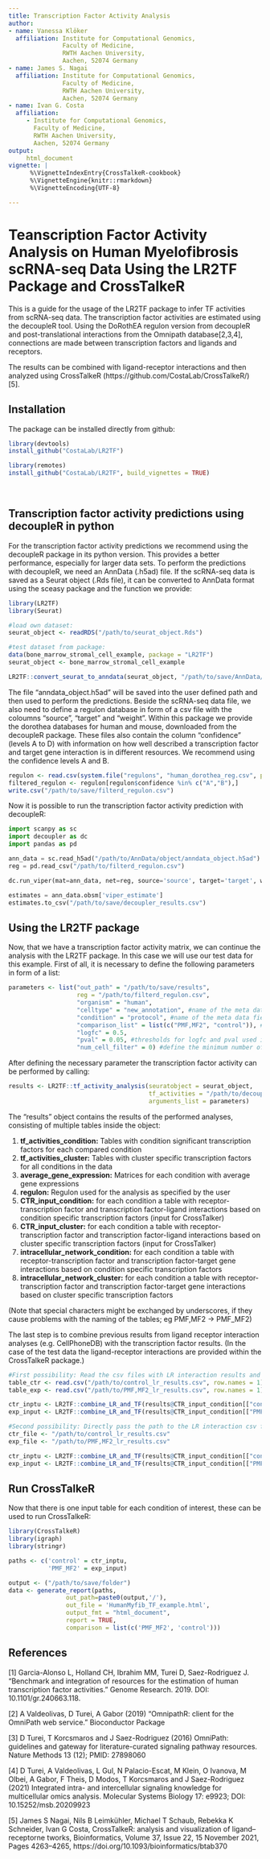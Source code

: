 ```yaml
---
title: Transcription Factor Activity Analysis
author:
- name: Vanessa Klöker
  affiliation: Institute for Computational Genomics,
               Faculty of Medicine,
               RWTH Aachen University,
               Aachen, 52074 Germany
- name: James S. Nagai
  affiliation: Institute for Computational Genomics,
               Faculty of Medicine,
               RWTH Aachen University,
               Aachen, 52074 Germany
- name: Ivan G. Costa
  affiliation:
     - Institute for Computational Genomics,
       Faculty of Medicine,
       RWTH Aachen University,
       Aachen, 52074 Germany
output:
     html_document
vignette: |
      %\VignetteIndexEntry{CrossTalkeR-cookbook}
      %\VignetteEngine{knitr::rmarkdown}
      %\VignetteEncoding{UTF-8}

---
```

# Teanscription Factor Activity Analysis on Human Myelofibrosis scRNA-seq Data Using the LR2TF Package and CrossTalkeR

This is a guide for the usage of the LR2TF package to infer TF activities from scRNA-seq data. The transcription factor activities are estimated using the decoupleR tool. Using the DoRothEA regulon version from decoupleR and post-translational interactions from the Omnipath database[2,3,4], connections are made between transcription factors and ligands and receptors.

The results can be combined with ligand-receptor interactions and then analyzed using CrossTalkeR (https://github.com/CostaLab/CrossTalkeR/) [5].

## Installation
The package can be installed directly from github:
&nbsp;

```r
library(devtools)
install_github("CostaLab/LR2TF")

library(remotes)
install_github("CostaLab/LR2TF", build_vignettes = TRUE)
```
&nbsp;

## Transcription factor activity predictions using decoupleR in python

For the transcription factor activity predictions we recommend using the decoupleR package in its python version. This provides a better performance, especially for larger data sets. To perform the predictions with decoupleR, we need an AnnData (.h5ad) file. If the scRNA-seq data is saved as a Seurat object (.Rds file), it can be converted to AnnData format using the sceasy package and the function we provide:

```r
library(LR2TF)
library(Seurat)

#load own dataset:
seurat_object <- readRDS("/path/to/seurat_object.Rds")

#test dataset from package:
data(bone_marrow_stromal_cell_example, package = "LR2TF")
seurat_object <- bone_marrow_stromal_cell_example

LR2TF::convert_seurat_to_anndata(seurat_object, "/path/to/save/AnnData/object/")
```

The file "anndata_object.h5ad" will be saved into the user defined path and then used to perform the predictions. Beside the scRNA-seq data file, we also need to define a regulon database in form of a csv file with the coloumns "source", "target" and "weight". Within this package we provide the dorothea databases for human and mouse, downloaded from the decoupleR package. These files also contain the column "confidence" (levels A to D) with information on how well described a transcription factor and target gene interaction is in different resources. We recommend using the confidence levels A and B.

```r

regulon <- read.csv(system.file("regulons", "human_dorothea_reg.csv", package = "LR2TF"), row.names = 1)
filtered_regulon <- regulon[regulon$confidence %in% c("A","B"),]
write.csv("/path/to/save/filterd_regulon.csv")

```

Now it is possible to run the transcription factor activity prediction with decoupleR:
```python

import scanpy as sc
import decoupler as dc
import pandas as pd

ann_data = sc.read_h5ad("/path/to/AnnData/object/anndata_object.h5ad")
reg = pd.read_csv("/path/to/filterd_regulon.csv")

dc.run_viper(mat=ann_data, net=reg, source='source', target='target', weight='weight', verbose=True, use_raw=False)

estimates = ann_data.obsm['viper_estimate']
estimates.to_csv("/path/to/save/decoupler_results.csv")

```

## Using the LR2TF package
Now, that we have a transcription factor activity matrix, we can continue the analysis with the LR2TF package. In this case we will use our test data for this example. First of all, it is necessary to define the following parameters in form of a list:

```r
parameters <- list("out_path" = "/path/to/save/results",
                   reg = "/path/to/filterd_regulon.csv",
                   "organism" = "human",
                   "celltype" = "new_annotation", #name of the meta data field defining cell identities
                   "condition" = "protocol", #name of the meta data field defining conditions
                   "comparison_list" = list(c("PMF,MF2", "control")), #list of condition comparison to consider
                   "logfc" = 0.5,
                   "pval" = 0.05, #thresholds for logfc and pval used in differential transcription factor analysis
                   "num_cell_filter" = 0) #define the minimum number of cells per cluster to perform the analysis on
```

After defining the necessary parameter the transcription factor activity can be performed by calling:

```r
results <- LR2TF::tf_activity_analysis(seuratobject = seurat_object,
                                       tf_activities = "/path/to/decoupler_results.csv",
                                       arguments_list = parameters)
```

The "results" object contains the results of the performed analyses, consisting of multiple tables inside the object:

1. **tf_activities_condition:**
        Tables with condition significant transcription factors for each compared condition
2. **tf_activities_cluster:**
         Tables with cluster specific transcription factors for all conditions in the data
3. **average_gene_expression:**
         Matrices for each condition with average gene expressions
4. **regulon:**
         Regulon used for the analysis as specified by the user
5. **CTR_input_condition:**
         for each condition a table with receptor-transcription factor and transcription factor-ligand interactions based on condition specific transcription factors (input for CrossTalker)
6. **CTR_input_cluster:**
         for each condition a table with receptor-transcription factor and transcription factor-ligand interactions based on cluster specific transcription factors (input for CrossTalker)
7. **intracellular_network_condition:**
         for each condition a table with receptor-transcription factor and transcription factor-target gene interactions based on condition specific transcription factors
8. **intracellular_network_cluster:**
         for each condition a table with receptor-transcription factor and transcription factor-target gene interactions based on cluster specific transcription factors

(Note that special characters might be exchanged by underscores, if they cause problems with the naming of the tables; eg PMF,MF2 -> PMF_MF2)

The last step is to combine previous results from ligand receptor interaction analyses (e.g. CellPhoneDB) with the transcription factor results. (In the case of the test data the ligand-receptor interactions are provided within the CrossTalkeR package.)
```r
#First possibility: Read the csv files with LR interaction results and then combine them with the TF interaction results
table_ctr <- read.csv("/path/to/control_lr_results.csv", row.names = 1)
table_exp <- read.csv("/path/to/PMF,MF2_lr_results.csv", row.names = 1)

ctr_inptu <- LR2TF::combine_LR_and_TF(results@CTR_input_condition[["control"]], table_ctr, parameters$out_path, "control")
exp_input <- LR2TF::combine_LR_and_TF(results@CTR_input_condition[["PMF_MF2"]], table_exp, parameters$out_path, "PMF_MF2")

#Second possibility: Directly pass the path to the LR interaction csv files to combine them with the TF interaction results
ctr_file <- "/path/to/control_lr_results.csv"
exp_file <- "/path/to/PMF,MF2_lr_results.csv"

ctr_inptu <- LR2TF::combine_LR_and_TF(results@CTR_input_condition[["control"]], ctr_file, parameters$out_path, "control")
exp_input <- LR2TF::combine_LR_and_TF(results@CTR_input_condition[["PMF_MF2"]], exp_file, parameters$out_path, "PMF_MF2")

```
## Run CrossTalkeR

Now that there is one input table for each condition of interest, these can be used to run CrossTalkeR:

```r
library(CrossTalkeR)
library(igraph)
library(stringr)

paths <- c('control' = ctr_inptu,
           'PMF_MF2' = exp_input)

output <- ("/path/to/save/folder")
data <- generate_report(paths,
                out_path=paste0(output,'/'),
                out_file = 'HumanMyfib_TF_example.html',
                output_fmt = "html_document",
                report = TRUE,
                comparison = list(c('PMF_MF2', 'control')))

```


## References

[1] Garcia-Alonso L, Holland CH, Ibrahim MM, Turei D, Saez-Rodriguez J. “Benchmark and integration of resources for the estimation of human transcription factor activities.” Genome Research. 2019. DOI: 10.1101/gr.240663.118.

[2] A Valdeolivas, D Turei, A Gabor (2019) “OmnipathR: client for the OmniPath web service.” Bioconductor Package

[3] D Turei, T Korcsmaros and J Saez-Rodriguez (2016) OmniPath: guidelines and gateway for literature-curated signaling pathway resources. Nature Methods 13 (12); PMID: 27898060

[4] D Turei, A Valdeolivas, L Gul, N Palacio-Escat, M Klein, O Ivanova, M Olbei, A Gabor, F Theis, D Modos, T Korcsmaros and J Saez-Rodriguez (2021) Integrated intra- and intercellular signaling knowledge for multicellular omics analysis. Molecular Systems Biology 17: e9923; DOI: 10.15252/msb.20209923

[5] James S Nagai, Nils B Leimkühler, Michael T Schaub, Rebekka K Schneider, Ivan G Costa, CrossTalkeR: analysis and visualization of ligand–receptorne tworks, Bioinformatics, Volume 37, Issue 22, 15 November 2021, Pages 4263–4265, https://doi.org/10.1093/bioinformatics/btab370

